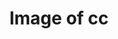 ---
title: Image of cc
image: imgs/0-2024.jpeg
imagealt: Image of cc
description: This is just a test post
filter: ["2024"]
---